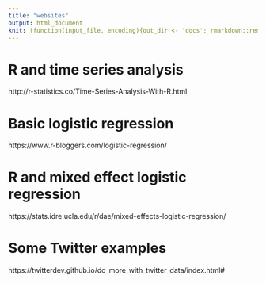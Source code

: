 ```yaml
---
title: "websites"
output: html_document
knit: (function(input_file, encoding){out_dir <- 'docs'; rmarkdown::render(input_file,output_format = "html_document", encoding=encoding,output_file=file.path(dirname(input_file), out_dir, 'websites.html'))})
---
```


# R and time series analysis
http://r-statistics.co/Time-Series-Analysis-With-R.html

# Basic logistic regression
https://www.r-bloggers.com/logistic-regression/

# R and mixed effect logistic regression
https://stats.idre.ucla.edu/r/dae/mixed-effects-logistic-regression/

# Some Twitter examples
https://twitterdev.github.io/do_more_with_twitter_data/index.html#